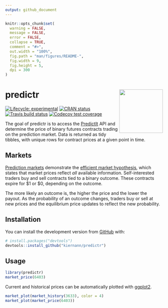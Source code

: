```yaml
---
output: github_document
---
```


<!-- README.md is generated from README.Rmd. Please edit that file -->

```r
knitr::opts_chunk$set(
  warning = FALSE,
  message = FALSE,
  error = FALSE,
  collapse = TRUE,
  comment = "#>",
  out.width = "100%",
  fig.path = "man/figures/README-",
  fig.width = 9,
  fig.height = 5,
  dpi = 300
)
```

# predictr <a href='https://kiernann.com/predictr'><img src='man/figures/logo.png' align="right" height="139" /></a>

<!-- badges: start -->
[![Lifecycle: experimental][life_badge]][life_link]
[![CRAN status][cran_badge]][cran_link]
[![Travis build status][trav_badge]][trav_link]
[![Codecov test coverage][cov_badge]][cov_link]
<!-- badges: end -->

The goal of predictr is to access the [PredictIt][pi] API and determine the
price of binary futures contracts trading on the prediction market. Data is
returned as tidy tibbles, with unique rows for contract prices at a given point
in time.

## Markets

[Prediction markets][pm] demonstrate the [efficient market hypothesis][emh],
which states that market prices reflect _all_ available information.
Self-interested traders buy and sell contracts tied to a binary outcome. These
contracts expire for \$1 or \$0, depending on the outcome.

The more likely an outcome is, the higher the price and the lower the payout. As
the probability of an outcome changes, traders buy or sell at new prices and the
equilibrium price updates to reflect the new probability.

## Installation

You can install the development version from [GitHub][gh] with:

``` r
# install.packages("devtools")
devtools::install_github("kiernann/predictr")
```

## Usage

```r
library(predictr)
market_price(6403)
```

Current and historical prices can be automatically plotted with [ggplot2][gg].

```r
market_plot(market_history(3633), color = 4)
market_plot(market_price(6403))
```

<!-- refs: start -->
[life_badge]: https://img.shields.io/badge/lifecycle-maturing-blue.svg
[life_link]: https://www.tidyverse.org/lifecycle/#experimental
[cran_badge]: https://www.r-pkg.org/badges/version/predictr
[cran_link]: https://CRAN.R-project.org/package=predictr
[trav_badge]: https://travis-ci.org/kiernann/predictr.svg?branch=master
[trav_link]: https://travis-ci.org/kiernann/predictr
[cov_badge]: https://img.shields.io/codecov/c/github/kiernann/predictr/master.svg
[cov_link]: https://codecov.io/gh/kiernann/predictr?branch=master
[pi]: https://www.predictit.org/
[pm]: https://en.wikipedia.org/wiki/Prediction_market
[emh]: https://en.wikipedia.org/wiki/Efficient-market_hypothesis
[gh]: https://github.com/kiernann/predictr
[gg]: https://github.com/tidyverse/ggplot2
<!-- refs: end -->
